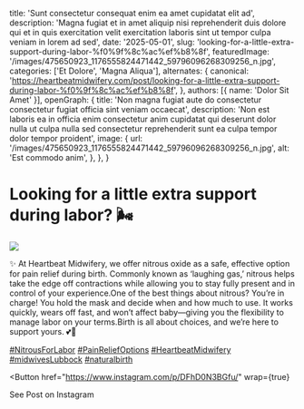   title: 'Sunt consectetur consequat enim ea amet cupidatat elit ad',
  description: 'Magna fugiat et in amet aliquip nisi reprehenderit duis dolore qui et in quis exercitation velit exercitation laboris sint ut tempor culpa veniam in lorem ad sed',
  date: '2025-05-01',
  slug: 'looking-for-a-little-extra-support-during-labor-%f0%9f%8c%ac%ef%b8%8f',
  featuredImage: '/images/475650923_1176555824471442_59796096268309256_n.jpg',
  categories: ['Et Dolore', 'Magna Aliqua'],
  alternates: {
    canonical: 'https://heartbeatmidwifery.com/post/looking-for-a-little-extra-support-during-labor-%f0%9f%8c%ac%ef%b8%8f',
  },
  authors: [{ name: 'Dolor Sit Amet' }],
  openGraph: {
    title: 'Non magna fugiat aute do consectetur consectetur fugiat officia sint veniam occaecat',
    description: 'Non est laboris ea in officia enim consectetur anim cupidatat qui deserunt dolor nulla ut culpa nulla sed consectetur reprehenderit sunt ea culpa tempor dolor tempor proident',
    image: {
      url: '/images/475650923_1176555824471442_59796096268309256_n.jpg',
      alt: 'Est commodo anim',
    },
  },
}


# Looking for a little extra support during labor? 🌬️

<Image
  src="/images/475650923_1176555824471442_59796096268309256_n.jpg"
  size="large"
  wrap={true}
/>

✨ At Heartbeat Midwifery, we offer nitrous oxide as a safe, effective option for pain relief during birth. Commonly known as ‘laughing gas,’ nitrous helps take the edge off contractions while allowing you to stay fully present and in control of your experience.One of the best things about nitrous? You’re in charge! You hold the mask and decide when and how much to use. It works quickly, wears off fast, and won’t affect baby—giving you the flexibility to manage labor on your terms.Birth is all about choices, and we’re here to support yours. 💕👶&nbsp;

[#NitrousForLabor](https://www.instagram.com/explore/tags/nitrousforlabor/) [#PainReliefOptions](https://www.instagram.com/explore/tags/painreliefoptions/) [#HeartbeatMidwifery](https://www.instagram.com/explore/tags/heartbeatmidwifery/) [#midwivesLubbock](https://www.instagram.com/explore/tags/midwiveslubbock/) [#naturalbirth](https://www.instagram.com/explore/tags/naturalbirth/)

<Button
  href="https://www.instagram.com/p/DFhD0N3BGfu/"
  wrap={true}
>
  See Post on Instagram
</Button>
